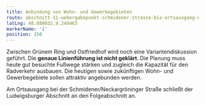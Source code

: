 ```yaml
---
title: Anbindung von Wohn- und Gewerbegebieten
route: abschnitt-11-uebergabepunkt-schmidener-strasse-bis-ortsausgang-neckarrems
latLng: 48.888032,9.240463
markerName: '1'
position: 150
---
```

Zwischen Grünem Ring und Ostfriedhof wird noch eine Variantendiskussion geführt. Die **genaue Linienführung ist nicht geklärt**. Die Planung muss heute gut besuchte Fußwege stärken und zugleich die Kapazität für den Radverkehr ausbauen. Die heutigen sowie zukünftigen Wohn- und Gewerbegebiete sollen attraktiv angebunden werden.

Am Ortsausgang bei der Schmidener/Neckargröninger Straße schließt der Ludwigsburger Abschnitt an den Folgeabschnitt an.
